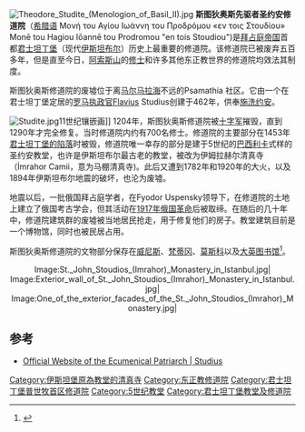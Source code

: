 [[Image:Theodore_Studite_(Menologion_of_Basil_II).jpg|thumb]]
'''斯图狄奥斯先驱者圣约安修道院'''（[[希腊语|希腊语]] Μονή του Αγίου Ιωάννη του Προδρόμου «εν τοις Στουδίου»
Monē tou Hagiou Iōannē tou Prodromou "en tois Stoudiou")是[[拜占庭帝国|拜占庭帝国]]首都[[君士坦丁堡|君士坦丁堡]]（现代[[伊斯坦布尔|伊斯坦布尔]]）历史上最重要的修道院。该修道院已被废弃五百多年，但是直至今日，[[阿索斯山|阿索斯山]]的[[修士|修士]]和许多其他东正教世界的修道院均效法其制度。

斯图狄奥斯修道院的废墟位于离[[马尔马拉海|马尔马拉海]]不远的Psamathia 社区。它由一个在君士坦丁堡定居的[[罗马执政官|罗马执政官]]Flavius Studius创建于462年，供奉[[施洗约翰|施洗约安]]。

[[Image:Studite.jpg|thumb]]11世纪镶嵌画]]
1204年，斯图狄奥斯修道院被[[十字军|十字军]]摧毁，直到1290年才完全修复。当时修道院内约有700名修士。修道院的主要部分在1453年[[君士坦丁堡的陷落|君士坦丁堡的陷落]]时被毁，修道院唯一幸存的部分是建于5世纪的[[巴西利卡|巴西利卡]]式样的圣约安教堂，也许是伊斯坦布尔最古老的教堂，被改为伊姆拉赫尔清真寺（İmrahor Camii，意为马棚清真寺)。此后又遭到1782年和1920年的大火，以及1894年伊斯坦布尔地震的破坏，也沦为废墟。

地震以后，一批俄国拜占庭学者，在Fyodor Uspensky领导下，在修道院的土地上建立了俄国考古学会，但其活动在[[1917年俄国革命|1917年俄国革命]]后被取缔。在随后的几十年中，修道院建筑群的废墟被当地居民抢走，用于修复他们的房子。教堂建筑目前是一个博物馆，同时也被民居占用。

斯图狄奥斯修道院的文物部分保存在[[威尼斯|威尼斯]]、[[梵蒂冈|梵蒂冈]]、[[莫斯科|莫斯科]]以及[[大英图书馆|大英图书馆]]<ref>{{cite web | url=http://www.bl.uk/manuscripts/FullDisplay.aspx?ref=Add_MS_19352 | title=Digitised Manuscripts - Add MS 19352 | publisher=[[British_Library|British Library]] | accessdate=2015-03-07 | archive-date=2020-11-20 | archive-url=https://web.archive.org/web/20201120202434/http://www.bl.uk/manuscripts/FullDisplay.aspx?ref=Add_MS_19352 | dead-url=no }}</ref>。
<center>
<gallery>
Image:St._John_Stoudios_(Imrahor)_Monastery_in_Istanbul.jpg|
Image:Exterior_wall_of_St._John_Stoudios_(Imrahor)_Monastery_in_Istanbul.jpg|
Image:One_of_the_exterior_facades_of_the_St._John_Stoudios_(Imrahor)_Monastery.jpg|
</gallery>
</center>

==参考==
{{reflist}}
*[http://www.patriarchate.org/ecumenical_patriarchate/chapter_4/html/studius.htm Official Website of the Ecumenical Patriarch | Studius]{{dead link|date=2017年12月 |bot=InternetArchiveBot |fix-attempted=yes }}
{{土耳其清真寺}}
{{coord|40|59|46|N|28|55|43|E|type:landmark_region:TR_source:kolossus-eswiki|display=title}}
[[Category:伊斯坦堡原為教堂的清真寺|Category:伊斯坦堡原為教堂的清真寺]]
[[Category:东正教修道院|Category:东正教修道院]]
[[Category:君士坦丁堡普世牧首区修道院|Category:君士坦丁堡普世牧首区修道院]]
[[Category:5世纪教堂|Category:5世纪教堂]]
[[Category:君士坦丁堡教堂及修道院|Category:君士坦丁堡教堂及修道院]]